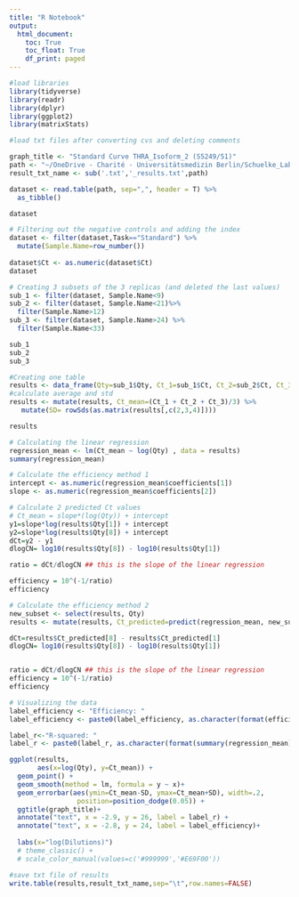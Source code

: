 ```yaml
---
title: "R Notebook"
output:
  html_document:
    toc: True
    toc_float: True
    df_print: paged
---
```

```r
#load libraries
library(tidyverse)
library(readr)
library(dplyr)
library(ggplot2)
library(matrixStats)

```


```r
#load txt files after converting cvs and deleting comments 

graph_title <- "Standard Curve THRA_Isoform_2 (S5249/51)"
path <- "~/OneDrive - Charité - Universitätsmedizin Berlin/Schuelke_Lab/qPCR/Standard_curves/2021.07.08_EG_Standard_Curve_THRA_iso2.txt"
result_txt_name <- sub('.txt','_results.txt',path)

dataset <- read.table(path, sep=",", header = T) %>%
  as_tibble()

```


```r
dataset
```

```r
# Filtering out the negative controls and adding the index
dataset <- filter(dataset,Task=="Standard") %>%
  mutate(Sample.Name=row_number())
  
dataset$Ct <- as.numeric(dataset$Ct)
dataset
```
```r
# Creating 3 subsets of the 3 replicas (and deleted the last values)
sub_1 <- filter(dataset, Sample.Name<9)
sub_2 <- filter(dataset, Sample.Name<21)%>%
  filter(Sample.Name>12)
sub_3 <- filter(dataset, Sample.Name>24) %>%
  filter(Sample.Name<33)
```

```r
sub_1
sub_2
sub_3
```

```r
#Creating one table
results <- data_frame(Qty=sub_1$Qty, Ct_1=sub_1$Ct, Ct_2=sub_2$Ct, Ct_3=sub_3$Ct)
#calculate average and std
results <- mutate(results, Ct_mean=(Ct_1 + Ct_2 + Ct_3)/3) %>%
   mutate(SD= rowSds(as.matrix(results[,c(2,3,4)])))

results
```

```r
# Calculating the linear regression
regression_mean <- lm(Ct_mean ~ log(Qty) , data = results)
summary(regression_mean)

```


```r
# Calculate the efficiency method 1
intercept <- as.numeric(regression_mean$coefficients[1])
slope <- as.numeric(regression_mean$coefficients[2])

# Calculate 2 predicted Ct values
# Ct_mean = slope*(log(Qty)) + intercept
y1=slope*log(results$Qty[1]) + intercept
y2=slope*log(results$Qty[8]) + intercept
dCt=y2 - y1
dlogCN= log10(results$Qty[8]) - log10(results$Qty[1])

ratio = dCt/dlogCN ## this is the slope of the linear regression

efficiency = 10^(-1/ratio)
efficiency

```

```r
# Calculate the efficiency method 2
new_subset <- select(results, Qty)
results <- mutate(results, Ct_predicted=predict(regression_mean, new_subset))

dCt=results$Ct_predicted[8] - results$Ct_predicted[1]
dlogCN= log10(results$Qty[8]) - log10(results$Qty[1])


ratio = dCt/dlogCN ## this is the slope of the linear regression
efficiency = 10^(-1/ratio)
efficiency

```






```r
# Visualizing the data
label_efficiency <- "Efficiency: "
label_efficiency <- paste0(label_efficiency, as.character(format(efficiency, digit=8)))

label_r<-"R-squared: "
label_r <- paste0(label_r, as.character(format(summary(regression_mean)$r.squared), digit=8))

ggplot(results, 
       aes(x=log(Qty), y=Ct_mean)) + 
  geom_point() +
  geom_smooth(method = lm, formula = y ~ x)+ 
  geom_errorbar(aes(ymin=Ct_mean-SD, ymax=Ct_mean+SD), width=.2,
                 position=position_dodge(0.05)) +
  ggtitle(graph_title)+
  annotate("text", x = -2.9, y = 26, label = label_r) + 
  annotate("text", x = -2.8, y = 24, label = label_efficiency)+
  
  labs(x="log(Dilutions)")
  # theme_classic() +
  # scale_color_manual(values=c('#999999','#E69F00'))

```
```r
#save txt file of results
write.table(results,result_txt_name,sep="\t",row.names=FALSE)

```








